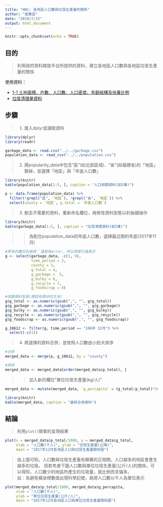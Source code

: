 ```yaml
---
title: "HW1: 各地區人口數與垃圾生產量的關係"
author: "詹雅芸"
date: "2019/7/15"
output: html_document
---
```


```r
knitr::opts_chunk$set(echo = TRUE)
```

## 目的

>利用政府資料開放平台所提供的資料，建立各地區人口數與各地區垃圾生產量的關係  

使用資料：  

* [1-1 土地面積、戶數、人口數、人口密度、年齡結構及扶養比例](https://data.gov.tw/dataset/6326)
* [垃圾清理量資料](https://data.gov.tw/dataset/89022)

## 步驟
>1. 匯入dplyr並讀取資料
```r
library(dplyr)
library(readr)

garbage_data <- read.csv("../../garbage.csv")
population_data <- read_csv("../../population.csv")
```
>2. 將popularity_data中包含"區"(如北部區域)、"省"(如福建省)的「地區」篩掉，並選擇「地區」與「年底人口數」
```r
library(knitr)
kable(population_data[1:5, ], caption = "人口相關資料(前5筆)")
```

```r
p <- data.frame(population_data) %>%
  filter(!grepl("區", `地區`), !grepl("省", `地區`)) %>%
  select(county = `地區`, p_total = `年底人口數`)
```
>3. 刪去不需要的資料，重新命名欄位，再修改資料型態以利後續操作
```r
library(knitr)
kable(garbage_data[1:5, ], caption = "垃圾清理資料(前5筆)")
```

>>  為配合population_data的年底人口數，選擇最近期的年底(2017年11月)
```r
#原本的欄位名稱用``還是有error, 所以用索引值表示
g <- select(garbage_data, -c(1, 9),
            time_period = 2,
            county = 3, 
            g_total = 4,
            g_garbage =  5,
            g_bulky = 6,
            g_recycle = 7,
            g_foodscrap = 8)

#改變資料型態(應該有更好的方法)
g$g_total <- as.numeric(gsub(",", "", g$g_total))
g$g_garbage <- as.numeric(gsub(",", "", g$g_garbage))
g$g_bulky <- as.numeric(gsub(",", "", g$g_bulky))
g$g_recycle <- as.numeric(gsub(",", "", g$g_recycle))
g$g_foodscrap <- as.numeric(gsub(",", "", g$g_foodscrap))

g_10612 <- filter(g, time_period == "106年 12月") %>%
  select(-c(1))
```
>4. 將選擇的資料合併，並依照人口數由小到大排序
```r
#合併
merged_data <- merge(p, g_10612, by = "county")

#排序
merged_data <- merged_data[order(merged_data$p_total), ]
```
>> 加入新的欄位"單位垃圾生產量(kg/人)"
```r
merged_data <- mutate(merged_data, `g_percapita` = (g_total/p_total)*1000)
```

```r
library(knitr)
kable(merged_data, caption = "最終合併資料")
```

## 結論
> 利用`plot()`簡單的呈現結果  
```r
plot(x = merged_data$p_total/1000, y = merged_data$g_total,
     xlab = "人口數(千人)", ylab = "垃圾生產量(公噸)",
     main = "2017年12月各地區人口與垃圾生產量關係圖")

```  

> 由上圖可知，人口數與垃圾生產量有顯著的正相關，人口越多的地區會產生越多的垃圾。  但若考慮下圖人口數與單位垃圾生產量(公斤/人)的關係，可以得知，人口數少的地區所產生的垃圾量，就比例而言偏多。  
> 註：為避免橫坐標數值出現科學記號，故將人口數以千人為單位表示
```r
plot(merged_data$p_total/1000, merged_data$g_percapita,
     xlab = "人口數(千人)",
     ylab = "單位垃圾生產量(公斤/人)",
     main = "2017年12月各地區人口與單位垃圾生產量關係圖")

```  